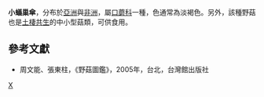 {{Speciesbox
| taxon = Termitomyces microcarpus
| image = Termitomyces microcarpus 137428.jpg
| binomial_authority = (Berk. et Br.) Heim
}}

'''小蟻巢傘'''，分布於[[亞洲|亞洲]]與[[非洲|非洲]]，屬[[口蘑科|口蘑科]]一種，色通常為淡褐色。另外，該種野菇也是[[土棲共生|土棲共生]]的中小型菇類，可供食用。

==參考文獻==
*周文能、張東柱，《野菇圖鑑》，2005年，台北，台灣館出版社
{{Taxonbar|from=Q7702893}}

[[Category:蟻巢傘屬|X]]